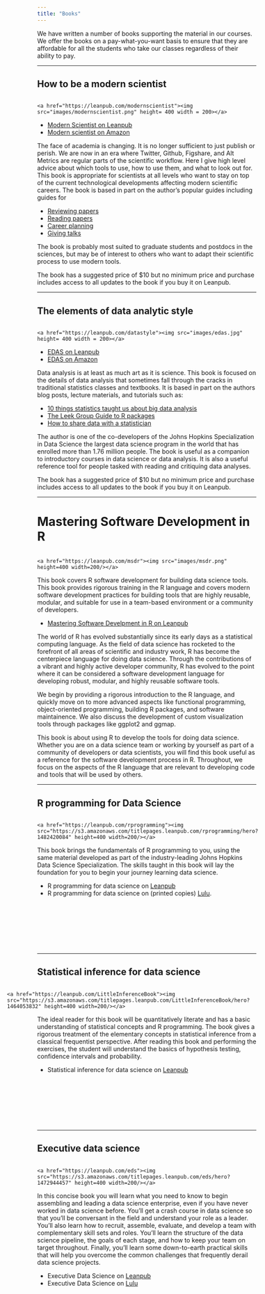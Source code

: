 ```yaml
---
title: "Books"
---
```


We have written a number of books supporting the material in our courses. We offer the books on a pay-what-you-want basis to ensure that they are affordable for all the students who take our classes regardless of their ability to pay. 

----

## How to be a modern scientist

<!--html_preserve-->
<div style="float: right; margin-right:15px">
    <a href="https://leanpub.com/modernscientist"><img src="images/modernscientist.png" height= 400 width = 200></a>
</div>
<!--/html_preserve-->

* [Modern Scientist on Leanpub](https://leanpub.com/modernscientist)
* [Modern scientist on Amazon](http://www.amazon.com/How-modern-scientist-Jeffrey-Leek-ebook/dp/B01E0EON7W)


The face of academia is changing. It is no longer sufficient to just publish or perish. We are now in an era where Twitter, Github, Figshare, and Alt Metrics are regular parts of the scientific workflow. Here I give high level advice about which tools to use, how to use them, and what to look out for. This book is appropriate for scientists at all levels who want to stay on top of the current technological developments affecting modern scientific careers. The book is based in part on the author's popular guides including guides for

* [Reviewing papers](https://github.com/jtleek/reviews)
* [Reading papers](https://github.com/jtleek/readingpapers)
* [Career planning](https://github.com/jtleek/careerplanning)
* [Giving talks](https://github.com/jtleek/talkguide)


The book is probably most suited to graduate students and postdocs in the sciences, but may be of interest to others who want to adapt their scientific process to use modern tools. 

The book has a suggested price of $10 but no minimum price and purchase includes access to all updates to the book if you buy it on Leanpub. 

--------


## The elements of data analytic style

<!--html_preserve-->
<div style="float: left; margin-right:15px">
    <a href="https://leanpub.com/datastyle"><img src="images/edas.jpg" height= 400 width = 200></a>
</div>
<!--/html_preserve-->

* [EDAS on Leanpub](https://leanpub.com/datastyle)
* [EDAS on Amazon](http://www.amazon.com/Elements-Data-Analytic-Style-ebook/dp/B00U6D80YY/)

Data analysis is at least as much art as it is science. This book is focused on the details of data analysis that sometimes fall through the cracks in traditional statistics classes and textbooks. It is based in part on the authors blog posts, lecture materials, and tutorials such as: 

* [10 things statistics taught us about big data analysis](http://simplystatistics.org/2014/05/22/10-things-statistics-taught-us-about-big-data-analysis/)
* [The Leek Group Guide to R packages](https://github.com/jtleek/rpackages)
* [How to share data with a statistician](https://github.com/jtleek/datasharing)

The author is one of the co-developers of the Johns Hopkins Specialization in Data Science the largest data science program in the world that has enrolled more than 1.76 million people. The book is useful as a companion to introductory courses in data science or data analysis. It is also a useful reference tool for people tasked with reading and critiquing data analyses. 

The book has a suggested price of $10 but no minimum price and purchase includes access to all updates to the book if you buy it on Leanpub. 



------

# Mastering Software Development in R

<!--html_preserve-->
<div style="float: right; margin-right:15px">
    <a href="https://leanpub.com/msdr"><img src="images/msdr.png" height=400 width=200/></a>
</div>
<!--/html_preserve-->

This book covers R software development for building data science tools. This book provides rigorous training in the R language and covers modern software development practices for building tools that are highly reusable, modular, and suitable for use in a team-based environment or a community of developers. 

* [Mastering Software Develpment in R on Leanpub](https://leanpub.com/msdr)

The world of R has evolved substantially since its early days as a statistical computing language. As the field of data science has rocketed to the forefront of all areas of scientific and industry work, R has become the centerpiece language for doing data science. Through the contributions of a vibrant and highly active developer community, R has evolved to the point where it can be considered a software development language for developing robust, modular, and highly reusable software tools. 

We begin by providing a rigorous introduction to the R language, and quickly move on to more advanced aspects like functional programming, object-oriented programming, building R packages, and software maintainence. We also discuss the development of custom visualization tools through packages like ggplot2 and ggmap. 

This book is about using R to develop the tools for doing data science. Whether you are on a data science team or working by yourself as part of a community of developers or data scientists, you will find this book useful as a reference for the software development process in R. Throughout, we focus on the aspects of the R language that are relevant to developing code and tools that will be used by others. 


--------

## R programming for Data Science

<!--html_preserve-->
<div style="float: left; margin-right:15px">
    <a href="https://leanpub.com/rprogramming"><img src="https://s3.amazonaws.com/titlepages.leanpub.com/rprogramming/hero?1482420084" height=400 width=200/></a>
</div>
<!--/html_preserve-->

This book brings the fundamentals of R programming to you, using the same material developed as part of the industry-leading Johns Hopkins Data Science Specialization. The skills taught in this book will lay the foundation for you to begin your journey learning data science. 

* R programming for data science on [Leanpub](https://leanpub.com/msdr)
* R programming for data science on (printed copies) [Lulu](http://www.lulu.com/shop/http://www.lulu.com/shop/roger-peng/r-programming-for-data-science/paperback/product-22655166.html).

</br></br></br></br></br></br>

--------

## Statistical inference for data science


<!--html_preserve-->
<div style="float: right; margin-right:15px">
    <a href="https://leanpub.com/LittleInferenceBook"><img src="https://s3.amazonaws.com/titlepages.leanpub.com/LittleInferenceBook/hero?1464053832" height=400 width=200/></a>
</div>
<!--/html_preserve-->


The ideal reader for this book will be quantitatively literate and has a basic understanding of statistical concepts and R programming.  The book gives a rigorous treatment of the elementary concepts in statistical inference from a classical frequentist perspective. After reading this book and performing the exercises, the student will understand the basics of hypothesis testing, confidence intervals and probability. 

* Statistical inference for data science on [Leanpub](https://leanpub.com/LittleInferenceBook)

</br></br></br></br></br></br>

-----

## Executive data science

<!--html_preserve-->
<div style="float: left; margin-right:15px">
    <a href="https://leanpub.com/eds"><img src="https://s3.amazonaws.com/titlepages.leanpub.com/eds/hero?1472944457" height=400 width=200/></a>
</div>
<!--/html_preserve-->



In this concise book you will learn what you need to know to begin assembling and leading a data science enterprise, even if you have never worked in data science before. You’ll get a crash course in data science so that you’ll be conversant in the field and understand your role as a leader. You’ll also learn how to recruit, assemble, evaluate, and develop a team with complementary skill sets and roles. You’ll learn the structure of the data science pipeline, the goals of each stage, and how to keep your team on target throughout. Finally, you’ll learn some down-to-earth practical skills that will help you overcome the common challenges that frequently derail data science projects.

* Executive Data Science on [Leanpub](https://leanpub.com/eds)
* Executive Data Science on [Lulu](http://www.lulu.com/shop/roger-peng/executive-data-science/paperback/product-22812859.html)
